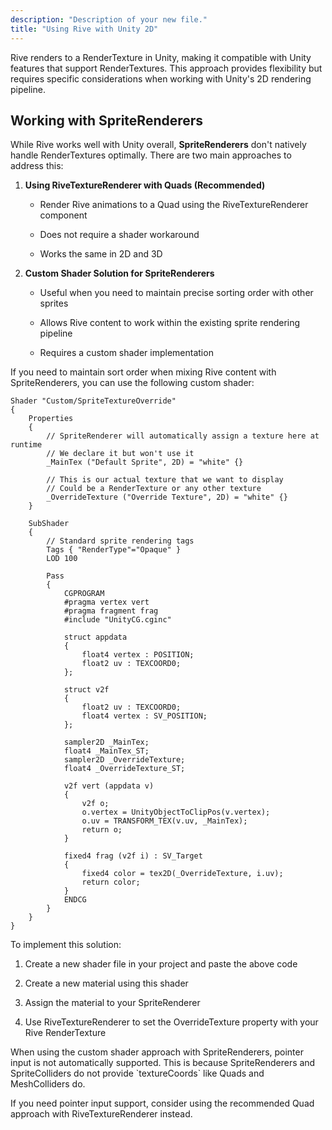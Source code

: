 ```yaml
---
description: "Description of your new file."
title: "Using Rive with Unity 2D"
---
```


Rive renders to a RenderTexture in Unity, making it compatible with Unity features that support RenderTextures. This approach provides flexibility but requires specific considerations when working with Unity's 2D rendering pipeline.

## Working with SpriteRenderers

While Rive works well with Unity overall, **SpriteRenderers** don't natively handle RenderTextures optimally. There are two main approaches to address this:

1. **Using RiveTextureRenderer with Quads (Recommended)**

   * Render Rive animations to a Quad using the RiveTextureRenderer component

   * Does not require a shader workaround

   * Works the same in 2D and 3D

2. **Custom Shader Solution for SpriteRenderers**

   * Useful when you need to maintain precise sorting order with other sprites

   * Allows Rive content to work within the existing sprite rendering pipeline

   * Requires a custom shader implementation

If you need to maintain sort order when mixing Rive content with SpriteRenderers, you can use the following custom shader:

```
Shader "Custom/SpriteTextureOverride"
{
    Properties
    {
        // SpriteRenderer will automatically assign a texture here at runtime
        // We declare it but won't use it
        _MainTex ("Default Sprite", 2D) = "white" {}
        
        // This is our actual texture that we want to display
        // Could be a RenderTexture or any other texture
        _OverrideTexture ("Override Texture", 2D) = "white" {}
    }
    
    SubShader
    {
        // Standard sprite rendering tags
        Tags { "RenderType"="Opaque" }
        LOD 100
        
        Pass
        {
            CGPROGRAM
            #pragma vertex vert
            #pragma fragment frag
            #include "UnityCG.cginc"
            
            struct appdata
            {
                float4 vertex : POSITION;
                float2 uv : TEXCOORD0;
            };
            
            struct v2f
            {
                float2 uv : TEXCOORD0;
                float4 vertex : SV_POSITION;
            }; 
            
            sampler2D _MainTex;
            float4 _MainTex_ST;
            sampler2D _OverrideTexture;
            float4 _OverrideTexture_ST;
            
            v2f vert (appdata v)
            {
                v2f o;
                o.vertex = UnityObjectToClipPos(v.vertex);
                o.uv = TRANSFORM_TEX(v.uv, _MainTex);
                return o;
            }
            
            fixed4 frag (v2f i) : SV_Target
            {
                fixed4 color = tex2D(_OverrideTexture, i.uv);
                return color;
            }
            ENDCG
        }
    }
}
```



To implement this solution:

1. Create a new shader file in your project and paste the above code

2. Create a new material using this shader

3. Assign the material to your SpriteRenderer

4. Use RiveTextureRenderer to set the OverrideTexture property with your Rive RenderTexture

<Warning>
  When using the custom shader approach with SpriteRenderers, pointer input is not automatically supported. This is because SpriteRenderers and SpriteColliders do not provide `textureCoords` like Quads and MeshColliders do.&#x20;



  If you need pointer input support, consider using the recommended Quad approach with RiveTextureRenderer instead.
</Warning>